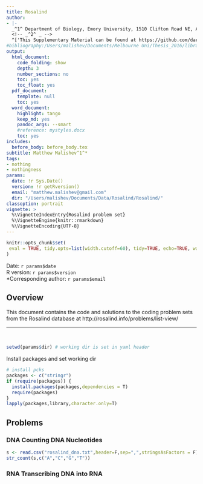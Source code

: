 ```yaml
---
title: Rosalind
author: 
- |-
  _^1^ Department of Biology, Emory University, 1510 Clifton Road NE, Atlanta, GA, USA, 30322_
  <!-- _^2^ _ -->
  ^['This Supplementary Material can be found at https://github.com/darwinanddavis/rosalind']
#bibliography:/Users/malishev/Documents/Melbourne Uni/Thesis_2016/library.bib
output:
  html_document:
    code_folding: show
    depth: 3
    number_sections: no
    toc: yes
    toc_float: yes
  pdf_document:
    template: null
    toc: yes
  word_document:
    highlight: tango
    keep_md: yes
    pandoc_args: --smart
    #reference: mystyles.docx
    toc: yes
includes:
  before_body: before_body.tex
subtitle: Matthew Malishev^1^*
tags:
- nothing
- nothingness
params: 
  date: !r Sys.Date()
  version: !r getRversion()
  email: "matthew.malishev@gmail.com"
  dir: "/Users/malishev/Documents/Data/Rosalind/Rosalind/"
classoption: portrait
vignette: >
  %\VignetteIndexEntry{Rosalind problem set}
  %\VignetteEngine{knitr::rmarkdown}
  %\VignetteEncoding{UTF-8}
---
```


<script type="text/x-mathjax-config">
  MathJax.Hub.Config({ TeX: { equationNumbers: {autoNumber: "all"} } });
</script>

```r
knitr::opts_chunk$set(
 eval = TRUE, tidy.opts=list(width.cutoff=60), tidy=TRUE, echo=TRUE, warning = FALSE, message = FALSE
)
```

Date: `r params$date`  
R version: `r params$version`   
*Corresponding author: `r params$email`  

## Overview     
This document contains the code and solutions to the coding problem sets from the Rosalind database at http://rosalind.info/problems/list-view/  

---   
\   

```r
setwd(params$dir) # working dir is set in yaml header
```

Install packages and set working dir  
```r
# install pcks
packages <- c("stringr")   
if (require(packages)) {
  install.packages(packages,dependencies = T)
  require(packages)
}
lapply(packages,library,character.only=T)
```

###   

## Problems  

### DNA	Counting DNA Nucleotides	  
```r
s <- read.csv("rosalind_dna.txt",header=F,sep=",",stringsAsFactors = F);s
str_count(s,c("A","C","G","T"))
```

### RNA	Transcribing DNA into RNA  
```r

```

